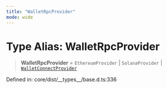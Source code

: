 ```yaml
---
title: "WalletRpcProvider"
mode: wide
---
```

  
# Type Alias: WalletRpcProvider

> **WalletRpcProvider** = `EthereumProvider` \| `SolanaProvider` \| [`WalletConnectProvider`](../WalletConnectProvider/readme)

Defined in: core/dist/\_\_types\_\_/base.d.ts:336
